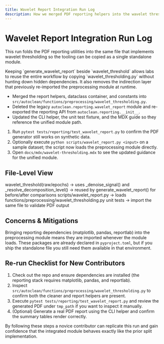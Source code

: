 ---
title: Wavelet Report Integration Run Log
description: How we merged PDF reporting helpers into the wavelet threshold module and verified the behavior end-to-end.
---

# Wavelet Report Integration Run Log

This run folds the PDF reporting utilities into the same file that implements wavelet thresholding so the tooling can be copied as a single standalone module.

<Steps>
  <Step title="Why the change?">
    Keeping `generate_wavelet_report` beside `wavelet_threshold` allows labs to reuse the entire workflow by copying `wavelet_thresholding.py` without hunting down hidden dependencies. It also removes the indirection layer that previously re-imported the preprocessing module at runtime.
  </Step>
  <Step title="What changed?">
    <ul>
      <li>Merged the report helpers, dataclass container, and constants into <code>src/autoclean/functions/preprocessing/wavelet_thresholding.py</code>.</li>
      <li>Deleted the legacy <code>autoclean.reporting.wavelet_report</code> module and re-exported the reporting API from <code>autoclean.reporting.__init__</code>.</li>
      <li>Updated the CLI helper, the unit test fixture, and the MDX guide so they reference the unified module path.</li>
    </ul>
  </Step>
  <Step title="How to verify?">
    <ol>
      <li>Run <code>pytest tests/reporting/test_wavelet_report.py</code> to confirm the PDF generator still works on synthetic data.</li>
      <li>Optionally execute <code>python scripts/wavelet_report.py &lt;input&gt;</code> on a sample dataset; the script now loads the preprocessing module directly.</li>
      <li>Open <code>docs/mdx/wavelet-thresholding.mdx</code> to see the updated guidance for the unified module.</li>
    </ol>
  </Step>
</Steps>

## File-Level View

<Diagram name="Module relationships after the run">
wavelet_threshold(raw/epochs)
  -> uses _denoise_signal() and _resolve_decomposition_level()
  -> reused by generate_wavelet_report() for before/after comparisons
scripts/wavelet_report.py -> loads functions/preprocessing/wavelet_thresholding.py
unit tests -> import the same file to validate PDF output
</Diagram>

## Concerns & Mitigations

<Note>
Bringing reporting dependencies (matplotlib, pandas, reportlab) into the preprocessing module means they are imported whenever the module loads. These packages are already declared in <code>pyproject.toml</code>, but if you ship the standalone file you still need them available in that environment.
</Note>

## Re-run Checklist for New Contributors

1. Check out the repo and ensure dependencies are installed (the reporting stack requires matplotlib, pandas, and reportlab).
2. Inspect <code>src/autoclean/functions/preprocessing/wavelet_thresholding.py</code> to confirm both the cleaner and report helpers are present.
3. Execute <code>pytest tests/reporting/test_wavelet_report.py</code> and review the generated PDF under <code>tmp_path</code> if you want to inspect it manually.
4. (Optional) Generate a real PDF report using the CLI helper and confirm the summary tables render correctly.

By following these steps a novice contributor can replicate this run and gain confidence that the integrated module behaves exactly like the prior split implementation.
